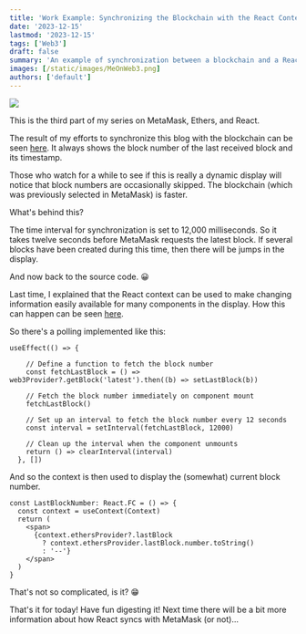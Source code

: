 ```yaml
---
title: 'Work Example: Synchronizing the Blockchain with the React Context'
date: '2023-12-15'
lastmod: '2023-12-15'
tags: ['Web3']
draft: false
summary: 'An example of synchronization between a blockchain and a React application.'
images: [/static/images/MeOnWeb3.png]
authors: ['default']
---
```


![](/static/images/MeOnWeb3.png)


This is the third part of my series on MetaMask, Ethers, and React.

The result of my efforts to synchronize this blog with the blockchain can be seen [here](/ethereum).
It always shows the block number of the last received block and its timestamp.

Those who watch for a while to see if this is really a dynamic display will notice
that block numbers are occasionally skipped. The blockchain (which was previously selected in MetaMask) is faster.

What's behind this?

The time interval for synchronization is set to 12,000 milliseconds. So it takes twelve seconds before MetaMask requests the latest block. If several blocks have been created during this time, then there will be jumps in the display.

And now back to the source code. 😀

Last time, I explained that the React context can be used to make changing information
easily available for many components in the display.
How this can happen can be seen [here](https://github.com/lyrx/tailwind/blob/main/app/context/ContextProvider.tsx).

So there's a polling implemented like this:

```tsx
useEffect(() => {

    // Define a function to fetch the block number
    const fetchLastBlock = () => web3Provider?.getBlock('latest').then((b) => setLastBlock(b))

    // Fetch the block number immediately on component mount
    fetchLastBlock()

    // Set up an interval to fetch the block number every 12 seconds
    const interval = setInterval(fetchLastBlock, 12000)

    // Clean up the interval when the component unmounts
    return () => clearInterval(interval)
  }, [])
```

And so the context is then used to display the (somewhat) current block number.


```tsx
const LastBlockNumber: React.FC = () => {
  const context = useContext(Context)
  return (
    <span>
      {context.ethersProvider?.lastBlock
        ? context.ethersProvider.lastBlock.number.toString()
        : '--'}
    </span>
  )
}
```

That's not so complicated, is it? 😁

That's it for today! Have fun digesting it! Next time there will be a
bit more information about how React syncs with MetaMask (or not)...






